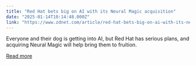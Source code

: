 ```yaml
---
title: "Red Hat bets big on AI with its Neural Magic acquisition"
date: "2025-01-14T10:14:48.000Z"
link: "https://www.zdnet.com/article/red-hat-bets-big-on-ai-with-its-neural-magic-acquisition/"
---
```


Everyone and their dog is getting into AI, but Red Hat has serious plans, and acquiring Neural Magic will help bring them to fruition.

[Read more](https://www.zdnet.com/article/red-hat-bets-big-on-ai-with-its-neural-magic-acquisition/)
